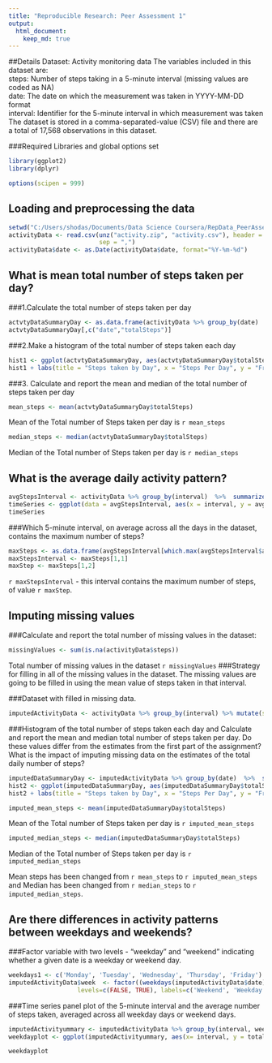 ```yaml
---
title: "Reproducible Research: Peer Assessment 1"
output: 
  html_document:
    keep_md: true
---
```


##Details
Dataset: Activity monitoring data 
The variables included in this dataset are:   
steps: Number of steps taking in a 5-minute interval (missing values are coded as NA)  
date: The date on which the measurement was taken in YYYY-MM-DD format  
interval: Identifier for the 5-minute interval in which measurement was taken  
The dataset is stored in a comma-separated-value (CSV) file and there are a total of 17,568 observations in this dataset.

###Required Libraries and global options set 
```r
library(ggplot2)
library(dplyr)

options(scipen = 999)

```

## Loading and preprocessing the data
```r
setwd("C:/Users/shodas/Documents/Data Science Coursera/RepData_PeerAssessment1")
activityData <- read.csv(unz("activity.zip", "activity.csv"), header = TRUE,
                         sep = ",") 
activityData$date <- as.Date(activityData$date, format="%Y-%m-%d")


```

## What is mean total number of steps taken per day?
###1.Calculate the total number of steps taken per day
```r
actvtyDataSummaryDay <- as.data.frame(activityData %>% group_by(date)  %>%  summarize(totalSteps = sum(steps,  na.rm = TRUE)))
actvtyDataSummaryDay[,c("date","totalSteps")]
```

###2.Make a histogram of the total number of steps taken each day
```r
hist1 <- ggplot(actvtyDataSummaryDay, aes(actvtyDataSummaryDay$totalSteps)) +  geom_histogram(bins=50, fill="skyblue")
hist1 + labs(title = "Steps taken by Day", x = "Steps Per Day", y = "Frequency")
```

###3. Calculate and report the mean and median of the total number of steps taken per day

```r
mean_steps <- mean(actvtyDataSummaryDay$totalSteps)
```
Mean of the Total number of Steps taken per day is `r mean_steps`
```r
median_steps <- median(actvtyDataSummaryDay$totalSteps)
```
Median of the Total number of Steps taken per day is `r median_steps`



## What is the average daily activity pattern?
```r
avgStepsInterval <- activityData %>% group_by(interval)  %>%  summarize(avgSteps = mean(steps,  na.rm = TRUE)) 
timeSeries <- ggplot(data = avgStepsInterval, aes(x = interval, y = avgSteps)) + geom_line(color = "skyblue", size = 1)+               labs(title = "Average Daily Activity Pattern", x = "Interval", y = "Steps")
timeSeries
```

###Which 5-minute interval, on average across all the days in the dataset, contains the maximum number of steps?
```r
maxSteps <- as.data.frame(avgStepsInterval[which.max(avgStepsInterval$avgSteps),])
maxStepsInterval <- maxSteps[1,1]
maxStep <- maxSteps[1,2]

```
`r maxStepsInterval` - this interval contains the maximum number of steps, of value `r maxStep`.  

## Imputing missing values
###Calculate and report the total number of missing values in the dataset:
```r
missingValues <- sum(is.na(activityData$steps)) 

```
Total number of missing values in the dataset `r missingValues`
###Strategy for filling in all of the missing values in the dataset. 
 The missing values are going to be filled in using the mean value of steps taken in that interval.

###Dataset with filled in missing data.
```r
imputedActivityData <- activityData %>% group_by(interval) %>% mutate(steps = ifelse(is.na(steps), mean(steps, na.rm=TRUE), steps))

```
###Histogram of the total number of steps taken each day and Calculate and report the mean and median total number of steps taken per day. Do these values differ from the estimates from the first part of the assignment? What is the impact of imputing missing data on the estimates of the total daily number of steps?
```r
imputedDataSummaryDay <- imputedActivityData %>% group_by(date)  %>%  summarize(totalSteps = sum(steps,  na.rm =TRUE))
hist2 <- ggplot(imputedDataSummaryDay, aes(imputedDataSummaryDay$totalSteps)) +  geom_histogram(bins=50, fill="skyblue")
hist2 + labs(title = "Steps taken by Day", x = "Steps Per Day", y = "Frequency")
```
```r
imputed_mean_steps <- mean(imputedDataSummaryDay$totalSteps)
```
Mean of the Total number of Steps taken per day is `r imputed_mean_steps`
```r
imputed_median_steps <- median(imputedDataSummaryDay$totalSteps)
```
Median of the Total number of Steps taken per day is `r imputed_median_steps`

Mean steps has been changed from `r mean_steps` to `r imputed_mean_steps` 
and Median has been changed from `r median_steps` to `r imputed_median_steps`.



## Are there differences in activity patterns between weekdays and weekends?
###Factor variable with two levels - "weekday" and "weekend" indicating whether a given date is a weekday or weekend day.

```r
weekdays1 <- c('Monday', 'Tuesday', 'Wednesday', 'Thursday', 'Friday')
imputedActivityData$week  <- factor((weekdays(imputedActivityData$date) %in% weekdays1), 
                   levels=c(FALSE, TRUE), labels=c('Weekend', 'Weekday'))
```

###Time series panel plot of the 5-minute interval and the average number of steps taken, averaged across all weekday days or weekend days. 
```r
imputedActivityummary <- imputedActivityData %>% group_by(interval, week)  %>%  summarize(totalSteps = mean(steps))
weekdayplot <- ggplot(imputedActivityummary, aes(x= interval, y = totalSteps)) + geom_line(col = 'skyblue', size = 1) +facet_wrap(vars(week), nrow = 2) + labs (x = 'Interval', y = 'Number of Steps')

weekdayplot
```
